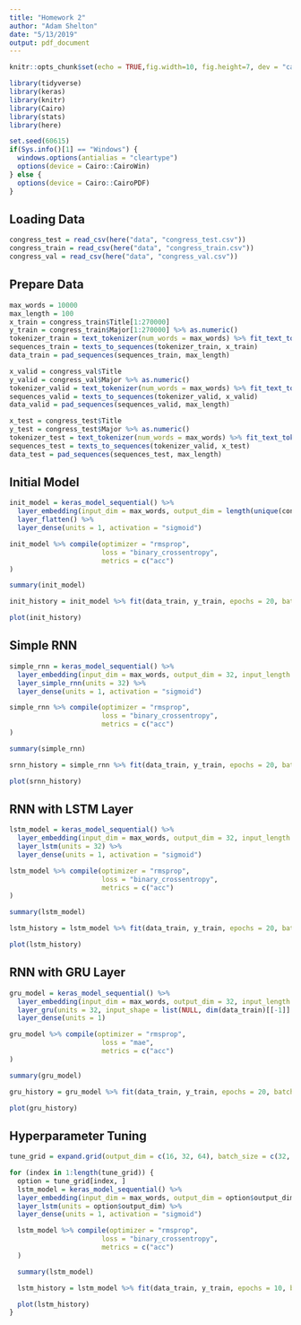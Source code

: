 ```yaml
---
title: "Homework 2"
author: "Adam Shelton"
date: "5/13/2019"
output: pdf_document
---
```


```r
knitr::opts_chunk$set(echo = TRUE,fig.width=10, fig.height=7, dev = "cairo_pdf", tidy.opts=list(width.cutoff=60), tidy=TRUE)

library(tidyverse)
library(keras)
library(knitr)
library(Cairo)
library(stats)
library(here)

set.seed(60615)
if(Sys.info()[1] == "Windows") {
  windows.options(antialias = "cleartype")
  options(device = Cairo::CairoWin)
} else {
  options(device = Cairo::CairoPDF)
}

```

## Loading Data

```r
congress_test = read_csv(here("data", "congress_test.csv"))
congress_train = read_csv(here("data", "congress_train.csv"))
congress_val = read_csv(here("data", "congress_val.csv"))
```

## Prepare Data
```r
max_words = 10000
max_length = 100
x_train = congress_train$Title[1:270000]
y_train = congress_train$Major[1:270000] %>% as.numeric()
tokenizer_train = text_tokenizer(num_words = max_words) %>% fit_text_tokenizer(x_train)
sequences_train = texts_to_sequences(tokenizer_train, x_train)
data_train = pad_sequences(sequences_train, max_length)
```

```r
x_valid = congress_val$Title
y_valid = congress_val$Major %>% as.numeric()
tokenizer_valid = text_tokenizer(num_words = max_words) %>% fit_text_tokenizer(x_valid)
sequences_valid = texts_to_sequences(tokenizer_valid, x_valid)
data_valid = pad_sequences(sequences_valid, max_length)
```

```r
x_test = congress_test$Title
y_test = congress_test$Major %>% as.numeric()
tokenizer_test = text_tokenizer(num_words = max_words) %>% fit_text_tokenizer(x_test)
sequences_test = texts_to_sequences(tokenizer_valid, x_test)
data_test = pad_sequences(sequences_test, max_length)
```

## Initial Model
```r
init_model = keras_model_sequential() %>%
  layer_embedding(input_dim = max_words, output_dim = length(unique(congress_train$Major)), input_length = max_length) %>%
  layer_flatten() %>%
  layer_dense(units = 1, activation = "sigmoid")

init_model %>% compile(optimizer = "rmsprop",
                       loss = "binary_crossentropy",
                       metrics = c("acc")
)

summary(init_model)

init_history = init_model %>% fit(data_train, y_train, epochs = 20, batch_size = 32, validation_data = list(data_valid, y_valid))

plot(init_history)
```

## Simple RNN
```r
simple_rnn = keras_model_sequential() %>%
  layer_embedding(input_dim = max_words, output_dim = 32, input_length = max_length) %>%
  layer_simple_rnn(units = 32) %>%
  layer_dense(units = 1, activation = "sigmoid")

simple_rnn %>% compile(optimizer = "rmsprop",
                       loss = "binary_crossentropy",
                       metrics = c("acc")
)

summary(simple_rnn)

srnn_history = simple_rnn %>% fit(data_train, y_train, epochs = 20, batch_size = 32, validation_data = list(data_valid, y_valid))

plot(srnn_history)
```

## RNN with LSTM Layer
```r
lstm_model = keras_model_sequential() %>%
  layer_embedding(input_dim = max_words, output_dim = 32, input_length = max_length) %>%
  layer_lstm(units = 32) %>%
  layer_dense(units = 1, activation = "sigmoid")

lstm_model %>% compile(optimizer = "rmsprop",
                       loss = "binary_crossentropy",
                       metrics = c("acc")
)

summary(lstm_model)

lstm_history = lstm_model %>% fit(data_train, y_train, epochs = 20, batch_size = 32, validation_data = list(data_valid, y_valid))

plot(lstm_history)
```

## RNN with GRU Layer
```r
gru_model = keras_model_sequential() %>%
  layer_embedding(input_dim = max_words, output_dim = 32, input_length = max_length) %>%
  layer_gru(units = 32, input_shape = list(NULL, dim(data_train)[[-1]] )) %>%
  layer_dense(units = 1)

gru_model %>% compile(optimizer = "rmsprop",
                       loss = "mae",
                       metrics = c("acc")
)

summary(gru_model)

gru_history = gru_model %>% fit(data_train, y_train, epochs = 20, batch_size = 32, validation_data = list(data_valid, y_valid))

plot(gru_history)
```

## Hyperparameter Tuning
```r
tune_grid = expand.grid(output_dim = c(16, 32, 64), batch_size = c(32, 64)) %>% as_tibble()

for (index in 1:length(tune_grid)) {
  option = tune_grid[index, ]
  lstm_model = keras_model_sequential() %>%
  layer_embedding(input_dim = max_words, output_dim = option$output_dim, input_length = max_length) %>%
  layer_lstm(units = option$output_dim) %>%
  layer_dense(units = 1, activation = "sigmoid")

  lstm_model %>% compile(optimizer = "rmsprop",
                       loss = "binary_crossentropy",
                       metrics = c("acc")
  )

  summary(lstm_model)

  lstm_history = lstm_model %>% fit(data_train, y_train, epochs = 10, batch_size = option$batch_size, validation_data = list(data_valid, y_valid))

  plot(lstm_history)
}
```
